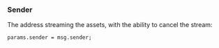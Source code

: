 ### Sender

The address streaming the assets, with the ability to cancel the stream:

```solidity
params.sender = msg.sender;
```
